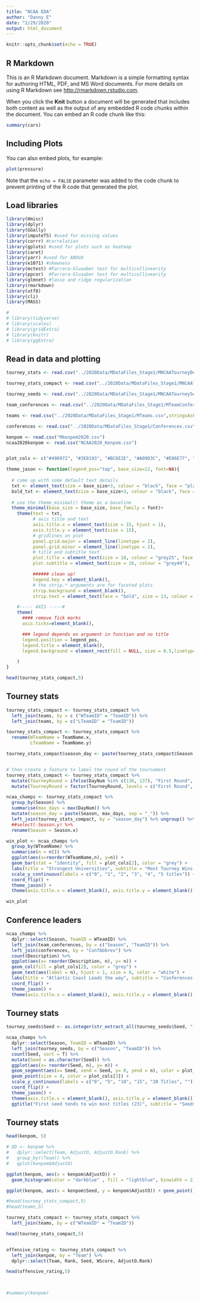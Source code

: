 ```yaml
---
title: "NCAA EDA"
author: "Danny E"
date: "2/29/2020"
output: html_document
---
```


```r
knitr::opts_chunk$set(echo = TRUE)
```

## R Markdown

This is an R Markdown document. Markdown is a simple formatting syntax for authoring HTML, PDF, and MS Word documents. For more details on using R Markdown see <http://rmarkdown.rstudio.com>.

When you click the **Knit** button a document will be generated that includes both content as well as the output of any embedded R code chunks within the document. You can embed an R code chunk like this:

```r
summary(cars)
```

## Including Plots

You can also embed plots, for example:

```r
plot(pressure)
```

Note that the `echo = FALSE` parameter was added to the code chunk to prevent printing of the R code that generated the plot.


## Load libraries
```r
library(Hmisc)
library(dplyr)
library(GGally)
library(imputeTS) #used for missing values
library(corrr) #correlation 
library(gplots) #used for plots such as heatmap
library(caret)
library(yarr) #used for ANOVA
library(e1071) #skewness
library(mctest) #Farrara-Gluaaber test for multicollinearity
library(ppcor)  #Farrara-Gluaaber test for multicollinearity
library(glmnet) #lasso and ridge regularization
library(rmarkdown)
library(utf8)
library(cli)
library(MASS)

# 
# library(tidyverse)
# library(scales)
# library(gridExtra)
# library(knitr)
# library(ggExtra)
```


## Read in data and plotting
```r

tourney_stats <- read.csv("../2020Data/MDataFiles_Stage1/MNCAATourneyDetailedResults.csv", stringsAsFactors = FALSE)

tourney_stats_compact <- read.csv("../2020Data/MDataFiles_Stage1/MNCAATourneyCompactResults.csv",stringsAsFactors = FALSE)

tourney_seeds <- read.csv("../2020Data/MDataFiles_Stage1/MNCAATourneySeeds.csv", stringsAsFactors = FALSE)

team_conferences <- read.csv("../2020Data/MDataFiles_Stage1/MTeamConferences.csv",stringsAsFactors = FALSE)

teams <- read.csv("../2020Data/MDataFiles_Stage1/MTeams.csv",stringsAsFactors = FALSE)

conferences <- read.csv("../2020Data/MDataFiles_Stage1/Conferences.csv", stringsAsFactors = FALSE)

kenpom <- read.csv("Mkenpom2020.csv")
ncaa2020kenpom <- read.csv("NCAA2020_Kenpom.csv")


plot_cols <- c("#498972", "#3E8193", "#BC6E2E", "#A09D3C", "#E06E77", "#7589BC", "#A57BAF", "#4D4D4D")

theme_jason <- function(legend_pos="top", base_size=12, font=NA){
  
  # come up with some default text details
  txt <- element_text(size = base_size+3, colour = "black", face = "plain")
  bold_txt <- element_text(size = base_size+3, colour = "black", face = "bold")
  
  # use the theme_minimal() theme as a baseline
  theme_minimal(base_size = base_size, base_family = font)+
    theme(text = txt,
          # axis title and text
          axis.title.x = element_text(size = 15, hjust = 1),
          axis.title.y = element_text(size = 15),
          # gridlines on plot
          panel.grid.major = element_line(linetype = 2),
          panel.grid.minor = element_line(linetype = 2),
          # title and subtitle text
          plot.title = element_text(size = 18, colour = "grey25", face = "bold"),
          plot.subtitle = element_text(size = 16, colour = "grey44"),

          ###### clean up!
          legend.key = element_blank(),
          # the strip.* arguments are for faceted plots
          strip.background = element_blank(),
          strip.text = element_text(face = "bold", size = 13, colour = "grey35")) +

    #----- AXIS -----#
    theme(
      #### remove Tick marks
      axis.ticks=element_blank(),

      ### legend depends on argument in function and no title
      legend.position = legend_pos,
      legend.title = element_blank(),
      legend.background = element_rect(fill = NULL, size = 0.5,linetype = 2)

    )
}

head(tourney_stats_compact,5)
```


## Tourney stats
```r

tourney_stats_compact <- tourney_stats_compact %>% 
  left_join(teams, by = c ("WTeamID" = "TeamID")) %>%
  left_join(teams, by = c("LTeamID" = "TeamID"))

tourney_stats_compact <- tourney_stats_compact %>%
  rename(WTeamName = TeamName.x,
         LTeamName = TeamName.y)

tourney_stats_compact$season_day <- paste(tourney_stats_compact$Season, tourney_stats_compact$DayNum, sep = "_")


# then create a feature to label the round of the tournament
tourney_stats_compact <- tourney_stats_compact %>%
  mutate(TourneyRound = ifelse(DayNum %in% c(136, 137), "First Round", ifelse(DayNum %in% c(138, 139), "Second Round", ifelse(DayNum %in% c(143, 144), "Sweet 16", ifelse(DayNum %in% c(145, 146), "Elite 8", ifelse(DayNum == 152, "Final Four", "Championship Game")))))) %>%
  mutate(TourneyRound = factor(TourneyRound, levels = c("First Round", "Second Round", "Sweet 16", "Elite 8", "Final Four", "Championship Game")))

ncaa_champs <- tourney_stats_compact %>%
  group_by(Season) %>%
  summarise(max_days = max(DayNum)) %>%
  mutate(season_day = paste(Season, max_days, sep = "_")) %>%
  left_join(tourney_stats_compact, by = "season_day") %>% ungroup() %>%
  ##select(-Season.y) %>%
  rename(Season = Season.x)

win_plot <- ncaa_champs %>%
  group_by(WTeamName) %>%
  summarise(n = n()) %>%
  ggplot(aes(x=reorder(WTeamName,n), y=n)) +
  geom_bar(stat = "identity", fill = plot_cols[2], color = "grey") +
  labs(title = "Strongest Universities", subtitle = "Most Tourney Wins since 1985") +
  scale_y_continuous(labels = c("0", "1", "2", "3", "4", "5 titles")) +
  coord_flip() +
  theme_jason() +
  theme(axis.title.x = element_blank(), axis.title.y = element_blank())

win_plot

```

## Conference leaders
```r

ncaa_champs %>%
  dplyr::select(Season, TeamID = WTeamID) %>%
  left_join(team_conferences, by = c("Season", "TeamID")) %>%
  left_join(conferences, by = "ConfAbbrev") %>%
  count(Description) %>%
  ggplot(aes(x= reorder(Description, n), y= n)) +
  geom_col(fill = plot_cols[2], color = "grey") +
  geom_text(aes(label = n), hjust = 1, size = 6, color = "white") +
  labs(title = "Atlantic Coast Leads the way", subtitle = "Conferences with the most titles since 1985") +
  coord_flip() +
  theme_jason() +
  theme(axis.title.x = element_blank(), axis.title.y = element_blank(), axis.text.x = element_blank()) 


```
## Tourney stats
```r

tourney_seeds$Seed <- as.integer(str_extract_all(tourney_seeds$Seed, "[0-9]+"))

ncaa_champs %>%
  dplyr::select(Season, TeamID = WTeamID) %>%
  left_join(tourney_seeds, by = c("Season", "TeamID")) %>%
  count(Seed, sort = T) %>%
  mutate(Seed = as.character(Seed)) %>%
  ggplot(aes(x= reorder(Seed, n), y= n)) +
  geom_segment(aes(x= Seed, xend = Seed, y= 0, yend = n), color = plot_cols[2], size = 1) +
  geom_point(size = 4, color = plot_cols[3]) +
  scale_y_continuous(labels = c("0", "5", "10", "15", "20 Titles", "")) +
  coord_flip() +
  theme_jason() +
  theme(axis.title.x = element_blank(), axis.title.y = element_blank()) +
  ggtitle("First seed tends to win most titles (23)", subtitle = "Seeds that have won the most titles")

```

## Tourney stats
```r

head(kenpom, 5)

# OD <- kenpom %>%
#   dplyr::select(Team, AdjustO, AdjustO.Rank) %>%
#   group_by((Team)) %>%
#   qplot(kenpom$AdjustO)

ggplot(kenpom, aes(x = kenpom$AdjustO)) + 
  geom_histogram(color = "darkblue" , fill = "lightblue", binwidth = 2)

ggplot(kenpom, aes(x = kenpom$Seed, y = kenpom$AdjustO)) + geom_point() + geom_smooth(method=lm) + ggtitle("Offensive Rating slightly decreases based on seed rank") + xlab("Seed") + ylab ("Off Rating") + theme(plot.title = element_text(color = "blue", size = 14, face = "bold.italic"))

#head(tourney_stats_compact,5)
#head(teams,5)

tourney_stats_compact <- tourney_stats_compact %>%
  left_join(teams, by = c("WTeamID" = "TeamID"))

head(tourney_stats_compact,5)


offensive_rating <- tourney_stats_compact %>%
  left_join(kenpom, by = "Team") %>%
  dplyr::select(Team, Rank, Seed, WScore, AdjustO.Rank)

head(offensive_rating,5)
  


#summary(kenpom)
  

```